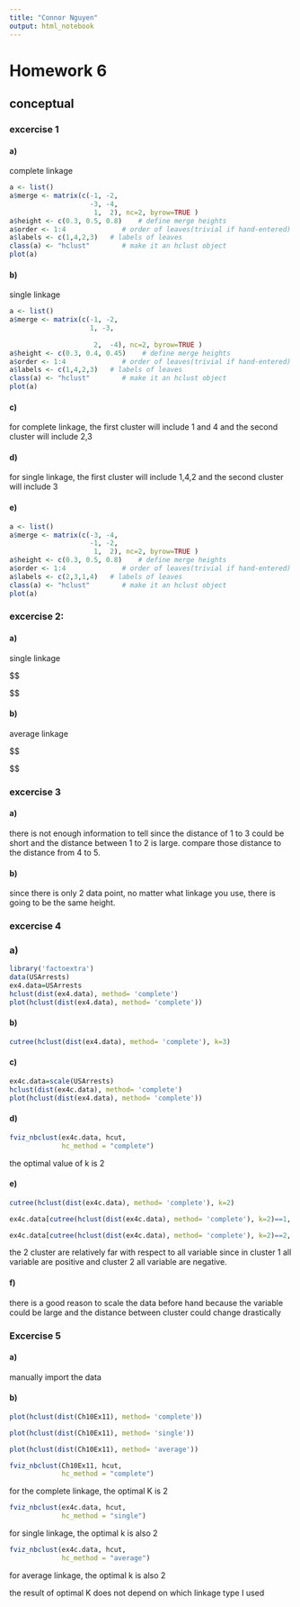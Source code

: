 ```yaml
---
title: "Connor Nguyen"
output: html_notebook
---
```

# Homework 6
## conceptual
### excercise 1
#### a)
complete linkage

```r
a <- list()
a$merge <- matrix(c(-1, -2,
                    -3, -4,
                     1,  2), nc=2, byrow=TRUE ) 
a$height <- c(0.3, 0.5, 0.8)    # define merge heights
a$order <- 1:4              # order of leaves(trivial if hand-entered)
a$labels <- c(1,4,2,3)   # labels of leaves
class(a) <- "hclust"        # make it an hclust object
plot(a)                  
```
#### b)
single linkage
```r
a <- list()
a$merge <- matrix(c(-1, -2,
                    1, -3,
                    
                     2,  -4), nc=2, byrow=TRUE ) 
a$height <- c(0.3, 0.4, 0.45)    # define merge heights
a$order <- 1:4              # order of leaves(trivial if hand-entered)
a$labels <- c(1,4,2,3)   # labels of leaves
class(a) <- "hclust"        # make it an hclust object
plot(a)                  
```
#### c)
for complete linkage, the first cluster will include 1 and 4 and the second cluster will include 2,3

#### d)
for single linkage, the first cluster will include 1,4,2 and the second cluster will include 3

#### e)

```r
a <- list()
a$merge <- matrix(c(-3, -4,
                    -1, -2,
                     1,  2), nc=2, byrow=TRUE ) 
a$height <- c(0.3, 0.5, 0.8)    # define merge heights
a$order <- 1:4              # order of leaves(trivial if hand-entered)
a$labels <- c(2,3,1,4)   # labels of leaves
class(a) <- "hclust"        # make it an hclust object
plot(a)                  
```
### excercise 2:
#### a) 
single linkage

$$
\begin{matrix} 
 && 1 & 2 & 3 & 4 & {5,7}&6  &8 \\
\\
2&&0.66
\\
3&&1.08&1.70
\\
4&&0.97 &1.52&1.15
\\
5,7&&2.02&1.48&2.80&2.98
\\
6&& 0.36&0.96&1.00&0.61 &2.38
\\
8&&1.46&1.04&2.16&2.43&0.65&1.82
\\
9&&1.96 &2.01&1.91&2.77& 1.75&2.25&1.37

\end{matrix}

$$

#### b) 
average linkage

$$
\begin{matrix} 
 && 1 & 2 & 3 & 4 & {5,7}&6  &8 \\
\\
2&&0.66
\\
3&&1.08&1.70
\\
4&&0.97 &1.52&1.15
\\
5,7&& 2.13& 1.61&2.865 &3.09
\\
6&& 0.36&0.96&1.00&0.61 &2.485 
\\
8&&1.46&1.04&2.16&2.43&0.72&1.82
\\
9&&1.96 &2.01&1.91&2.77& 1.795&2.25&1.37

\end{matrix}

$$

### excercise 3
#### a)

there is not enough information to tell since the distance of 1 to 3 could be short and the distance between 1 to 2 is large.
compare those distance to the distance from 4 to 5.

#### b)

since there is only 2 data point, no matter what linkage you use, there is going to be the same height.

### excercise 4
### a)

```r
library('factoextra')
data(USArrests)
ex4.data=USArrests
hclust(dist(ex4.data), method= 'complete')
plot(hclust(dist(ex4.data), method= 'complete'))
```

#### b)

```r
cutree(hclust(dist(ex4.data), method= 'complete'), k=3)
```

#### c)

```r
ex4c.data=scale(USArrests)
hclust(dist(ex4c.data), method= 'complete')
plot(hclust(dist(ex4.data), method= 'complete'))
```

#### d)

```r
fviz_nbclust(ex4c.data, hcut,
             hc_method = "complete")
```
the optimal value of k is 2

#### e)

```r
cutree(hclust(dist(ex4c.data), method= 'complete'), k=2)
```

```r
ex4c.data[cutree(hclust(dist(ex4c.data), method= 'complete'), k=2)==1, ]

```

```r
ex4c.data[cutree(hclust(dist(ex4c.data), method= 'complete'), k=2)==2, ]
```

the 2 cluster are relatively far with respect to all variable since in cluster 1 all variable are positive and cluster 2 all variable are negative.

#### f)

there is a good reason to scale the data before hand because the variable could be large and the distance between cluster could change drastically

### Excercise 5
#### a)
 
 manually import the data
 
#### b)

```r
plot(hclust(dist(Ch10Ex11), method= 'complete'))
```
```r
plot(hclust(dist(Ch10Ex11), method= 'single'))
```
```r
plot(hclust(dist(Ch10Ex11), method= 'average'))
```

```r
fviz_nbclust(Ch10Ex11, hcut,
             hc_method = "complete")
```
for the complete linkage, the optimal K is 2

```r
fviz_nbclust(ex4c.data, hcut,
             hc_method = "single")
```
for single linkage, the optimal k is also 2

```r
fviz_nbclust(ex4c.data, hcut,
             hc_method = "average")
```
for average linkage, the optimal k is also 2

the result of optimal K does not depend on which linkage type I used















